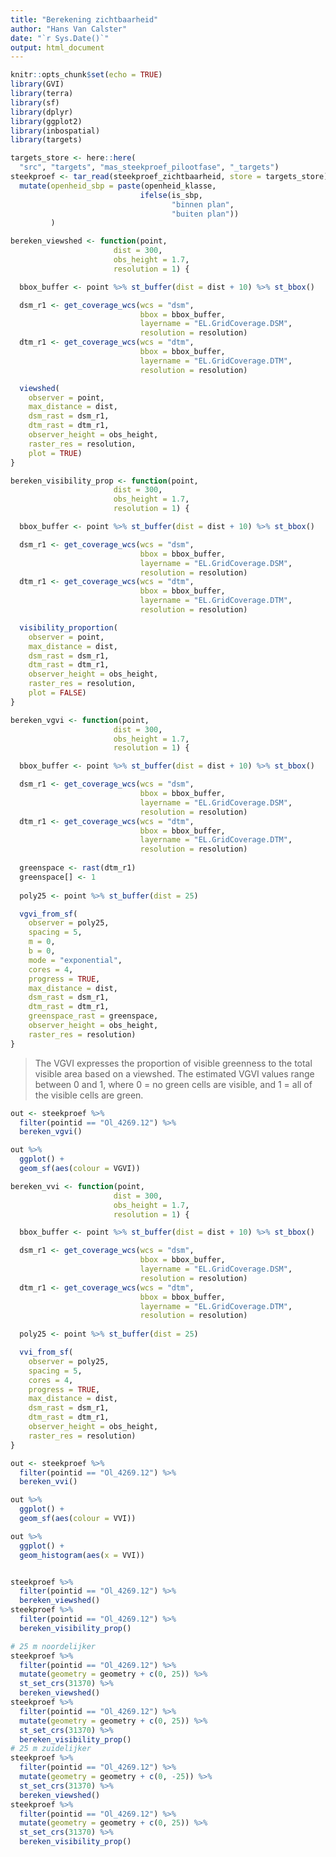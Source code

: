 ```yaml
---
title: "Berekening zichtbaarheid"
author: "Hans Van Calster"
date: "`r Sys.Date()`"
output: html_document
---
```


```r
knitr::opts_chunk$set(echo = TRUE)
library(GVI)
library(terra)
library(sf)
library(dplyr)
library(ggplot2)
library(inbospatial)
library(targets)
```

```r
targets_store <- here::here(
  "src", "targets", "mas_steekproef_pilootfase", "_targets")
steekproef <- tar_read(steekproef_zichtbaarheid, store = targets_store) %>%
  mutate(openheid_sbp = paste(openheid_klasse,
                             ifelse(is_sbp,
                                    "binnen plan",
                                    "buiten plan"))
         )
```


```r
bereken_viewshed <- function(point,
                       dist = 300,
                       obs_height = 1.7,
                       resolution = 1) {

  bbox_buffer <- point %>% st_buffer(dist = dist + 10) %>% st_bbox()

  dsm_r1 <- get_coverage_wcs(wcs = "dsm",
                             bbox = bbox_buffer,
                             layername = "EL.GridCoverage.DSM",
                             resolution = resolution)
  dtm_r1 <- get_coverage_wcs(wcs = "dtm",
                             bbox = bbox_buffer,
                             layername = "EL.GridCoverage.DTM",
                             resolution = resolution)

  viewshed(
    observer = point,
    max_distance = dist,
    dsm_rast = dsm_r1,
    dtm_rast = dtm_r1,
    observer_height = obs_height,
    raster_res = resolution,
    plot = TRUE)
}

```

```r
bereken_visibility_prop <- function(point,
                       dist = 300,
                       obs_height = 1.7,
                       resolution = 1) {

  bbox_buffer <- point %>% st_buffer(dist = dist + 10) %>% st_bbox()

  dsm_r1 <- get_coverage_wcs(wcs = "dsm",
                             bbox = bbox_buffer,
                             layername = "EL.GridCoverage.DSM",
                             resolution = resolution)
  dtm_r1 <- get_coverage_wcs(wcs = "dtm",
                             bbox = bbox_buffer,
                             layername = "EL.GridCoverage.DTM",
                             resolution = resolution)

  visibility_proportion(
    observer = point,
    max_distance = dist,
    dsm_rast = dsm_r1,
    dtm_rast = dtm_r1,
    observer_height = obs_height,
    raster_res = resolution,
    plot = FALSE)
}

```


```r
bereken_vgvi <- function(point,
                       dist = 300,
                       obs_height = 1.7,
                       resolution = 1) {

  bbox_buffer <- point %>% st_buffer(dist = dist + 10) %>% st_bbox()

  dsm_r1 <- get_coverage_wcs(wcs = "dsm",
                             bbox = bbox_buffer,
                             layername = "EL.GridCoverage.DSM",
                             resolution = resolution)
  dtm_r1 <- get_coverage_wcs(wcs = "dtm",
                             bbox = bbox_buffer,
                             layername = "EL.GridCoverage.DTM",
                             resolution = resolution)
  
  greenspace <- rast(dtm_r1)
  greenspace[] <- 1
  
  poly25 <- point %>% st_buffer(dist = 25)

  vgvi_from_sf(
    observer = poly25,
    spacing = 5,
    m = 0,
    b = 0,
    mode = "exponential",
    cores = 4,
    progress = TRUE,
    max_distance = dist,
    dsm_rast = dsm_r1,
    dtm_rast = dtm_r1,
    greenspace_rast = greenspace,
    observer_height = obs_height,
    raster_res = resolution)
}

```

> The VGVI expresses the proportion of visible greenness to the total visible area based on a viewshed. The estimated VGVI values range between 0 and 1, where 0 = no green cells are visible, and 1 = all of the visible cells are green. 

```r
out <- steekproef %>%
  filter(pointid == "Ol_4269.12") %>%
  bereken_vgvi()

out %>%
  ggplot() +
  geom_sf(aes(colour = VGVI))
```


```r
bereken_vvi <- function(point,
                       dist = 300,
                       obs_height = 1.7,
                       resolution = 1) {

  bbox_buffer <- point %>% st_buffer(dist = dist + 10) %>% st_bbox()

  dsm_r1 <- get_coverage_wcs(wcs = "dsm",
                             bbox = bbox_buffer,
                             layername = "EL.GridCoverage.DSM",
                             resolution = resolution)
  dtm_r1 <- get_coverage_wcs(wcs = "dtm",
                             bbox = bbox_buffer,
                             layername = "EL.GridCoverage.DTM",
                             resolution = resolution)
  
  poly25 <- point %>% st_buffer(dist = 25)

  vvi_from_sf(
    observer = poly25,
    spacing = 5,
    cores = 4,
    progress = TRUE,
    max_distance = dist,
    dsm_rast = dsm_r1,
    dtm_rast = dtm_r1,
    observer_height = obs_height,
    raster_res = resolution)
}
```

```r
out <- steekproef %>%
  filter(pointid == "Ol_4269.12") %>%
  bereken_vvi()

out %>%
  ggplot() +
  geom_sf(aes(colour = VVI))

out %>%
  ggplot() +
  geom_histogram(aes(x = VVI))


steekproef %>%
  filter(pointid == "Ol_4269.12") %>%
  bereken_viewshed()
steekproef %>%
  filter(pointid == "Ol_4269.12") %>%
  bereken_visibility_prop()

# 25 m noordelijker
steekproef %>%
  filter(pointid == "Ol_4269.12") %>%
  mutate(geometry = geometry + c(0, 25)) %>%
  st_set_crs(31370) %>%
  bereken_viewshed()
steekproef %>%
  filter(pointid == "Ol_4269.12") %>%
  mutate(geometry = geometry + c(0, 25)) %>%
  st_set_crs(31370) %>%
  bereken_visibility_prop()
# 25 m zuidelijker
steekproef %>%
  filter(pointid == "Ol_4269.12") %>%
  mutate(geometry = geometry + c(0, -25)) %>%
  st_set_crs(31370) %>%
  bereken_viewshed()
steekproef %>%
  filter(pointid == "Ol_4269.12") %>%
  mutate(geometry = geometry + c(0, 25)) %>%
  st_set_crs(31370) %>%
  bereken_visibility_prop()



```

